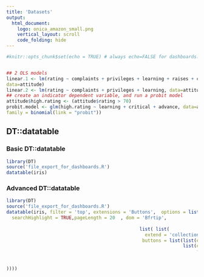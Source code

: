 ```yaml
---
title: 'Datasets'
output: 
  html_document:
    logo: onica_amazon_small.png
    vertical_layout: scroll
    code_folding: hide
---
```


```r
#knitr::opts_chunk$set(echo = TRUE) # always echo=FALSE for dashboards. No need to show off. you can include source code if you want


## 2 OLS models
linear.1 <- lm(rating ~ complaints + privileges + learning + raises + critical,
data=attitude)
linear.2 <- lm(rating ~ complaints + privileges + learning, data=attitude)
## create an indicator dependent variable, and run a probit model
attitude$high.rating <- (attitude$rating > 70)
probit.model <- glm(high.rating ~ learning + critical + advance, data=attitude,
family = binomial(link = "probit"))
```
## DT::datatable {.tabset}
### Basic DT::datatable

```r
library(DT)
source('file_export_for_dashboards.R')
datatable(iris)
```          

### Advanced DT::datatable

```r
library(DT)
source('file_export_for_dashboards.R')
datatable(iris, filter = 'top', extensions = 'Buttons',  options = list( columnDefs = list(list(width = '70px')),
  searchHighlight = TRUE,pageLength = 20  , dom = 'Bfrtip',
                                                                                                 buttons = 
                                                 list( list(
                                                   extend = 'collection',
                                                  buttons = list(list(extend='csv',filename='iris_summary.csv'),
                                                                 list(extend='excel',
                                                                      filename = 'iris_summary.xlsx') ),text="Download"
                                                               
                                                                                                 
))))

```